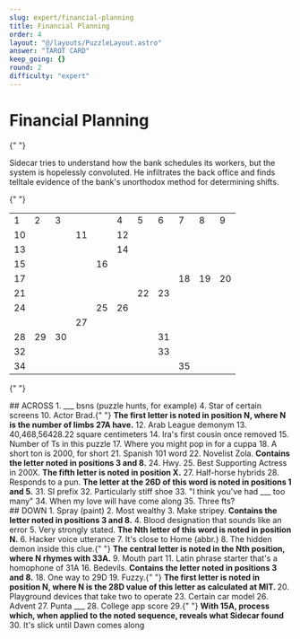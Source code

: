 ```yaml
---
slug: expert/financial-planning
title: Financial Planning
order: 4
layout: "@/layouts/PuzzleLayout.astro"
answer: "TAROT CARD"
keep_going: {}
round: 2
difficulty: "expert"
---
```


# Financial Planning

{" "}

<div class="italic">
  Sidecar tries to understand how the bank schedules its workers, but the system is hopelessly
  convoluted. He infiltrates the back office and finds telltale evidence of the bank's unorthodox
  method for determining shifts.
</div>

{" "}

<table class="w-full table-fixed border-solid border-black">
  <tr class="border-t-black">
    <td class="border-2 border-black">1</td>
    <td class="border-2 border-black">2</td>
    <td class="border-2 border-black">3</td>
    <td class="border-2 border-black" class="bg-black"></td>
    <td class="border-2 border-black" class="bg-black"></td>
    <td class="border-2 border-black">4</td>
    <td class="border-2 border-black">5</td>
    <td class="border-2 border-black">6</td>
    <td class="border-2 border-black">7</td>
    <td class="border-2 border-black">8</td>
    <td class="border-2 border-black">9</td>
  </tr>
  <tr>
    <td class="border-2 border-black">10</td>
    <td class="border-2 border-black"></td>
    <td class="border-2 border-black"></td>
    <td class="border-2 border-black">11</td>
    <td class="border-2 border-black" class="bg-black"></td>
    <td class="border-2 border-black">12</td>
    <td class="border-2 border-black"></td>
    <td class="border-2 border-black"></td>
    <td class="border-2 border-black"></td>
    <td class="border-2 border-black"></td>
    <td class="border-2 border-black"></td>
  </tr>
  <tr>
    <td class="border-2 border-black">13</td>
    <td class="border-2 border-black"></td>
    <td class="border-2 border-black"></td>
    <td class="border-2 border-black"></td>
    <td class="border-2 border-black" class="bg-black"></td>
    <td class="border-2 border-black">14</td>
    <td class="border-2 border-black"></td>
    <td class="border-2 border-black"></td>
    <td class="border-2 border-black"></td>
    <td class="border-2 border-black"></td>
    <td class="border-2 border-black"></td>
  </tr>
  <tr>
    <td class="border-2 border-black">15</td>
    <td class="border-2 border-black"></td>
    <td class="border-2 border-black"></td>
    <td class="border-2 border-black"></td>
    <td class="border-2 border-black">16</td>
    <td class="border-2 border-black"></td>
    <td class="border-2 border-black"></td>
    <td class="border-2 border-black"></td>
    <td class="border-2 border-black" class="bg-black"></td>
    <td class="border-2 border-black" class="bg-black"></td>
    <td class="border-2 border-black" class="bg-black"></td>
  </tr>
  <tr>
    <td class="border-2 border-black">17</td>
    <td class="border-2 border-black"></td>
    <td class="border-2 border-black"></td>
    <td class="border-2 border-black"></td>
    <td class="border-2 border-black"></td>
    <td class="border-2 border-black"></td>
    <td class="border-2 border-black"></td>
    <td class="border-2 border-black" class="bg-black"></td>
    <td class="border-2 border-black">18</td>
    <td class="border-2 border-black">19</td>
    <td class="border-2 border-black">20</td>
  </tr>
  <tr>
    <td class="border-2 border-black">21</td>
    <td class="border-2 border-black"></td>
    <td class="border-2 border-black"></td>
    <td class="border-2 border-black"></td>
    <td class="border-2 border-black"></td>
    <td class="border-2 border-black" class="bg-black"></td>
    <td class="border-2 border-black">22</td>
    <td class="border-2 border-black">23</td>
    <td class="border-2 border-black"></td>
    <td class="border-2 border-black"></td>
    <td class="border-2 border-black"></td>
  </tr>
  <tr>
    <td class="border-2 border-black">24</td>
    <td class="border-2 border-black"></td>
    <td class="border-2 border-black"></td>
    <td class="border-2 border-black" class="bg-black"></td>
    <td class="border-2 border-black">25</td>
    <td class="border-2 border-black">26</td>
    <td class="border-2 border-black"></td>
    <td class="border-2 border-black"></td>
    <td class="border-2 border-black"></td>
    <td class="border-2 border-black"></td>
    <td class="border-2 border-black"></td>
  </tr>
  <tr>
    <td class="border-2 border-black" class="bg-black"></td>
    <td class="border-2 border-black" class="bg-black"></td>
    <td class="border-2 border-black" class="bg-black"></td>
    <td class="border-2 border-black">27</td>
    <td class="border-2 border-black"></td>
    <td class="border-2 border-black"></td>
    <td class="border-2 border-black"></td>
    <td class="border-2 border-black"></td>
    <td class="border-2 border-black"></td>
    <td class="border-2 border-black"></td>
    <td class="border-2 border-black"></td>
  </tr>
  <tr>
    <td class="border-2 border-black">28</td>
    <td class="border-2 border-black">29</td>
    <td class="border-2 border-black">30</td>
    <td class="border-2 border-black"></td>
    <td class="border-2 border-black"></td>
    <td class="border-2 border-black"></td>
    <td class="border-2 border-black" class="bg-black"></td>
    <td class="border-2 border-black">31</td>
    <td class="border-2 border-black"></td>
    <td class="border-2 border-black"></td>
    <td class="border-2 border-black"></td>
  </tr>
  <tr>
    <td class="border-2 border-black">32</td>
    <td class="border-2 border-black"></td>
    <td class="border-2 border-black"></td>
    <td class="border-2 border-black"></td>
    <td class="border-2 border-black"></td>
    <td class="border-2 border-black"></td>
    <td class="border-2 border-black" class="bg-black"></td>
    <td class="border-2 border-black">33</td>
    <td class="border-2 border-black"></td>
    <td class="border-2 border-black"></td>
    <td class="border-2 border-black"></td>
  </tr>
  <tr>
    <td class="border-2 border-black">34</td>
    <td class="border-2 border-black"></td>
    <td class="border-2 border-black"></td>
    <td class="border-2 border-black"></td>
    <td class="border-2 border-black"></td>
    <td class="border-2 border-black"></td>
    <td class="border-2 border-black" class="bg-black"></td>
    <td class="border-2 border-black" class="bg-black"></td>
    <td class="border-2 border-black">35</td>
    <td class="border-2 border-black"></td>
    <td class="border-2 border-black"></td>
  </tr>
</table>

{" "}

<div>
  ## ACROSS
  <span>1. ___ bsns (puzzle hunts, for example)</span>
  <span>4. Star of certain screens</span>
  <span>
    10. Actor Brad.{" "}
    <b>The first letter is noted in position N, where N is the number of limbs 27A have.</b>
  </span>
  <span>12. Arab League demonym</span>
  <span>13. 40,468,56428.22 square centimeters</span>
  <span>14. Ira's first cousin once removed</span>
  <span>15. Number of Ts in this puzzle</span>
  <span>17. Where you might pop in for a cuppa</span>
  <span>18. A short ton is 2000, for short</span>
  <span>21. Spanish 101 word</span>
  <span>
    22. Novelist Zola. <b>Contains the letter noted in positions 3 and 8.</b>
  </span>
  <span>24. Hwy.</span>
  <span>
    25. Best Supporting Actress in 200X. <b>The fifth letter is noted in position X.</b>
  </span>
  <span>27. Half-horse hybrids</span>
  <span>
    28. Responds to a pun. <b>The letter at the 26D of this word is noted in positions 1 and 5.</b>
  </span>
  <span>31. SI prefix</span>
  <span>32. Particularly stiff shoe</span>
  <span>33. "I think you've had ___ too many"</span>
  <span>34. When my love will have come along</span>
  <span>35. Three fts?</span>
</div>
<div>
  ## DOWN
  <span>1. Spray (paint)</span>
  <span>2. Most wealthy</span>
  <span>
    3. Make stripey. <b>Contains the letter noted in positions 3 and 8.</b>
  </span>
  <span>4. Blood designation that sounds like an error</span>
  <span>
    5. Very strongly stated. <b>The Nth letter of this word is noted in position N.</b>
  </span>
  <span>6. Hacker voice utterance</span>
  <span>7. It's close to Home (abbr.)</span>
  <span>
    8. The hidden demon inside this clue.{" "}
    <b>The central letter is noted in the Nth position, where N rhymes with 33A.</b>
  </span>
  <span>9. Mouth part</span>
  <span>11. Latin phrase starter that's a homophone of 31A</span>
  <span>
    16. Bedevils. <b>Contains the letter noted in positions 3 and 8.</b>
  </span>
  <span>18. One way to 29D</span>
  <span>
    19. Fuzzy.{" "}
    <b>
      The first letter is noted in position N, where N is the 28D value of this letter as calculated
      at MIT.
    </b>
  </span>
  <span>20. Playground devices that take two to operate</span>
  <span>23. Certain car model</span>
  <span>26. Advent</span>
  <span>27. Punta ___</span>
  <span>28. College app score</span>
  <span>
    29.{" "}
    <b>With 15A, process which, when applied to the noted sequence, reveals what Sidecar found</b>
  </span>
  <span>30. It's slick until Dawn comes along</span>
</div>
